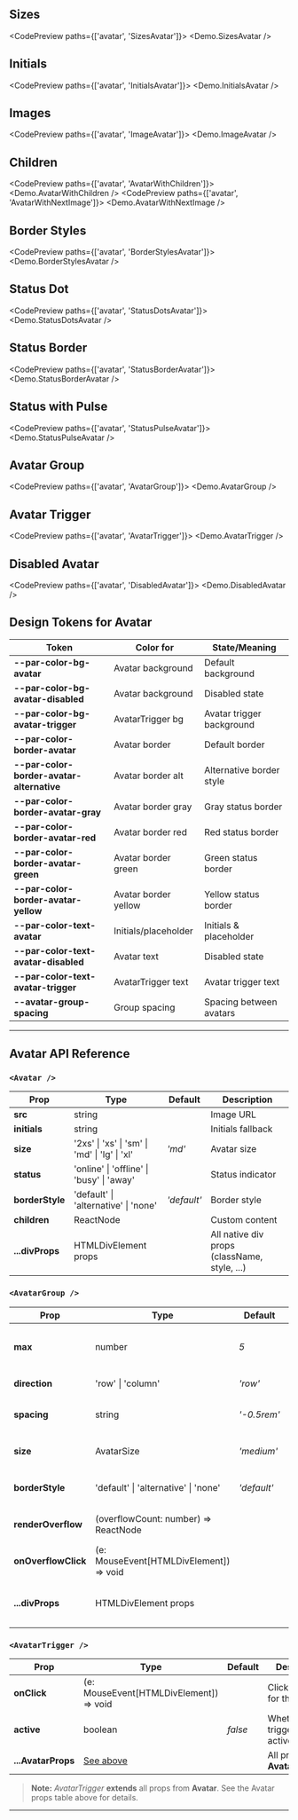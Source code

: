 
## Sizes

<CodePreview paths={['avatar', 'SizesAvatar']}>
  <Demo.SizesAvatar />
</CodePreview>

## Initials

<CodePreview paths={['avatar', 'InitialsAvatar']}>
  <Demo.InitialsAvatar />
</CodePreview>

## Images

<CodePreview paths={['avatar', 'ImageAvatar']}>
  <Demo.ImageAvatar />
</CodePreview>

## Children

<CodePreview paths={['avatar', 'AvatarWithChildren']}>
  <Demo.AvatarWithChildren />
</CodePreview>
<CodePreview paths={['avatar', 'AvatarWithNextImage']}>
  <Demo.AvatarWithNextImage />
</CodePreview>

## Border Styles

<CodePreview paths={['avatar', 'BorderStylesAvatar']}>
  <Demo.BorderStylesAvatar />
</CodePreview>

## Status Dot

<CodePreview paths={['avatar', 'StatusDotsAvatar']}>
  <Demo.StatusDotsAvatar />
</CodePreview>

## Status Border

<CodePreview paths={['avatar', 'StatusBorderAvatar']}>
  <Demo.StatusBorderAvatar />
</CodePreview>

## Status with Pulse

<CodePreview paths={['avatar', 'StatusPulseAvatar']}>
  <Demo.StatusPulseAvatar />
</CodePreview>

## Avatar Group

<CodePreview paths={['avatar', 'AvatarGroup']}>
  <Demo.AvatarGroup />
</CodePreview>

## Avatar Trigger

<CodePreview paths={['avatar', 'AvatarTrigger']}>
  <Demo.AvatarTrigger />
</CodePreview>

## Disabled Avatar

<CodePreview paths={['avatar', 'DisabledAvatar']}>
  <Demo.DisabledAvatar />
</CodePreview>

## Design Tokens for Avatar

| **Token**                                 | **Color for**        | **State/Meaning**         |
| ----------------------------------------- | -------------------- | ------------------------- |
| **--par-color-bg-avatar**                 | Avatar background    | Default background        |
| **--par-color-bg-avatar-disabled**        | Avatar background    | Disabled state            |
| **--par-color-bg-avatar-trigger**         | AvatarTrigger bg     | Avatar trigger background |
| **--par-color-border-avatar**             | Avatar border        | Default border            |
| **--par-color-border-avatar-alternative** | Avatar border alt    | Alternative border style  |
| **--par-color-border-avatar-gray**        | Avatar border gray   | Gray status border        |
| **--par-color-border-avatar-red**         | Avatar border red    | Red status border         |
| **--par-color-border-avatar-green**       | Avatar border green  | Green status border       |
| **--par-color-border-avatar-yellow**      | Avatar border yellow | Yellow status border      |
| **--par-color-text-avatar**               | Initials/placeholder | Initials & placeholder    |
| **--par-color-text-avatar-disabled**      | Avatar text          | Disabled state            |
| **--par-color-text-avatar-trigger**       | AvatarTrigger text   | Avatar trigger text       |
| **--avatar-group-spacing**                | Group spacing        | Spacing between avatars   |

---

## Avatar API Reference

### `<Avatar />`

| **Prop**        | **Type**                                      | **Default** | **Description**                              |
| --------------- | --------------------------------------------- | ----------- | -------------------------------------------- |
| **src**         | string                                        |             | Image URL                                    |
| **initials**    | string                                        |             | Initials fallback                            |
| **size**        | '2xs' \| 'xs' \| 'sm' \| 'md' \| 'lg' \| 'xl' | _'md'_      | Avatar size                                  |
| **status**      | 'online' \| 'offline' \| 'busy' \| 'away'     |             | Status indicator                             |
| **borderStyle** | 'default' \| 'alternative' \| 'none'          | _'default'_ | Border style                                 |
| **children**    | ReactNode                                     |             | Custom content                               |
| **...divProps** | HTMLDivElement props                          |             | All native div props (className, style, ...) |

### `<AvatarGroup />`

| **Prop**            | **Type**                                | **Default** | **Description**                              |
| ------------------- | --------------------------------------- | ----------- | -------------------------------------------- |
| **max**             | number                                  | _5_         | Max avatars to display before overflow.      |
| **direction**       | 'row' \| 'column'                       | _'row'_     | Stack direction.                             |
| **spacing**         | string                                  | _'-0.5rem'_ | Spacing between avatars.                     |
| **size**            | AvatarSize                              | _'medium'_  | Size for all avatars in the group.           |
| **borderStyle**     | 'default' \| 'alternative' \| 'none'    | _'default'_ | Border style for all avatars.                |
| **renderOverflow**  | (overflowCount: number) => ReactNode    |             | Custom overflow indicator.                   |
| **onOverflowClick** | (e: MouseEvent[HTMLDivElement]) => void |             | Handler for overflow avatar click.           |
| **...divProps**     | HTMLDivElement props                    |             | All native div props (className, style, ...) |

### `<AvatarTrigger />`

| **Prop**           | **Type**                                | **Default** | **Description**                         |
| ------------------ | --------------------------------------- | ----------- | --------------------------------------- |
| **onClick**        | (e: MouseEvent[HTMLDivElement]) => void |             | Click handler for the trigger.          |
| **active**         | boolean                                 | _false_     | Whether the trigger is active/selected. |
| **...AvatarProps** | [See above](#avatar-api-reference)      |             | All props from **Avatar**.              |

> **Note:** _AvatarTrigger_ **extends** all props from **Avatar**. See the Avatar props table above for details.

---
